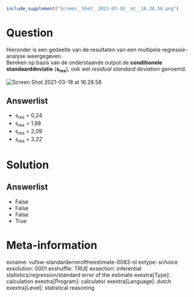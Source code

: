 ```{r, echo = FALSE, results = "hide"}
include_supplement("Screen__Shot__2021-03-18__at__16.28.58.png")
```

Question
========
Hieronder is een gedeelte van de resultaten van een multipele
regressie-analyse weergegeven.  
Bereken op basis van de onderstaande output de **conditionele
standaarddeviatie** (**s**<sub>**res**</sub>), ook wel *residual
standard deviation* genoemd.  
  
<img src="Screen__Shot__2021-03-18__at__16.28.58.png"
class="fr-fic fr-dii enlargeimage tvcss_2"
alt="Screen Shot 2021-03-18 at 16.28.58" />

Answerlist
----------
* s<sub>res</sub> = 0,24
* s<sub>res</sub> = 1,88
* s<sub>res</sub> = 2,09
* s<sub>res</sub> = 3,22

Solution
========










Answerlist
----------
* False
* False
* False
* True

Meta-information
================
exname: vufsw-standarderroroftheestimate-0083-nl
extype: schoice
exsolution: 0001
exshuffle: TRUE
exsection: inferential statistics/regression/standard error of the estimate
exextra[Type]: calculation
exextra[Program]: calculator
exextra[Language]: dutch
exextra[Level]: statistical reasoning

